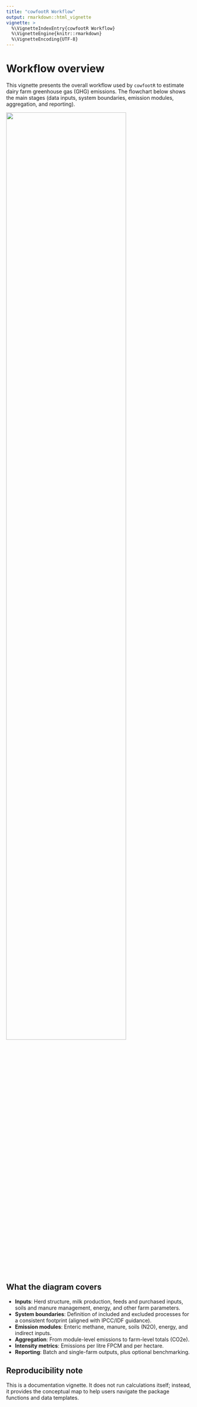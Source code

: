 ```yaml
---
title: "cowfootR Workflow"
output: rmarkdown::html_vignette
vignette: >
  %\VignetteIndexEntry{cowfootR Workflow}
  %\VignetteEngine{knitr::rmarkdown}
  %\VignetteEncoding{UTF-8}
---
```


# Workflow overview

This vignette presents the overall workflow used by `cowfootR` to estimate dairy farm greenhouse gas (GHG) emissions. The flowchart below shows the main stages (data inputs, system boundaries, emission modules, aggregation, and reporting).

![](figures/cowfoot_workflow.png){width=80%}

## What the diagram covers

- **Inputs**: Herd structure, milk production, feeds and purchased inputs, soils and manure management, energy, and other farm parameters.
- **System boundaries**: Definition of included and excluded processes for a consistent footprint (aligned with IPCC/IDF guidance).
- **Emission modules**: Enteric methane, manure, soils (N2O), energy, and indirect inputs.
- **Aggregation**: From module-level emissions to farm-level totals (CO2e).
- **Intensity metrics**: Emissions per litre FPCM and per hectare.
- **Reporting**: Batch and single-farm outputs, plus optional benchmarking.

## Reproducibility note

This is a documentation vignette. It does not run calculations itself; instead, it provides the conceptual map to help users navigate the package functions and data templates.
